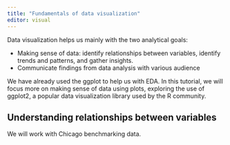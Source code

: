 ```yaml
---
title: "Fundamentals of data visualization"
editor: visual
---
```


Data visualization helps us mainly with the two analytical goals:

* Making sense of data: identify relationships between variables, identify trends and patterns, and gather insights.
* Communicate findings from data analysis with various audience

We have already used the ggplot to help us with EDA. In this tutorial, we will focus more on making sense of data using plots, exploring the use of ggplot2, a popular data visualization library used by the R community.

## Understanding relationships between variables

We will work with Chicago benchmarking data. 
